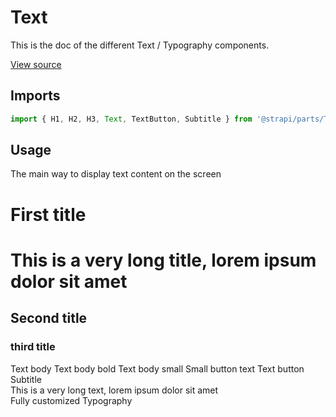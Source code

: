 <!--- Text.stories.mdx --->


<Meta title="Design System/Technical Components/Text" component={H1} />

# Text

This is the doc of the different Text / Typography components.

[View source](https://github.com/strapi/parts/tree/develop/packages/strapi-parts/src/Text)

## Imports

```js
import { H1, H2, H3, Text, TextButton, Subtitle } from '@strapi/parts/Text';
```

## Usage

The main way to display text content on the screen

<Canvas>
  <Story name="base">
    <H1 as="h2" textColor="primary500">
      First title
    </H1>
    <H1 style={{ width: '200px' }} ellipsis as="h2" textColor="primary500">
      This is a very long title, lorem ipsum dolor sit amet
    </H1>
    <H2>Second title</H2>
    <H3>third title</H3>
    <Text>Text body</Text>
    <Text bold={true}>Text body bold</Text>
    <Text small={true}>Text body small</Text>
    <Text small={true} bold={true}>
      Small button text
    </Text>
    <ButtonText>Text button</ButtonText>
    <Subtitle>Subtitle</Subtitle>
    <div>
      <Text style={{ width: '200px' }} ellipsis>
        This is a very long text, lorem ipsum dolor sit amet
      </Text>
    </div>
    <Typography fontWeight="bold" textColor="primary600" fontSize={4} textTransform="uppercase">
      Fully customized Typography
    </Typography>
  </Story>
</Canvas>
